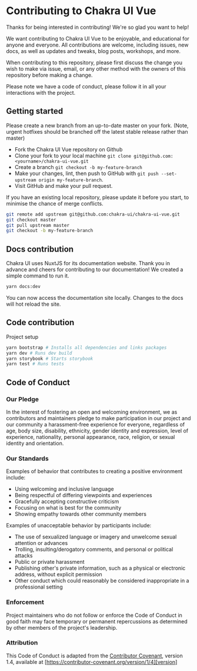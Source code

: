 
<SEO
  title="Contributing to Chakra UI Vue"
  description="Thanks for being interested in contributing! We want contributing to Chakra UI Vue to be enjoyable, and educational for anyone and everyone. All contributions are welcome, including issues, new docs as well as updates and tweaks, blog posts, workshops, and more"
/>

# Contributing to Chakra UI Vue

Thanks for being interested in contributing! We're so glad you want to help!

We want contributing to Chakra UI Vue to be enjoyable, and educational for anyone
and everyone. All contributions are welcome, including issues, new docs, as well
as updates and tweaks, blog posts, workshops, and more.

When contributing to this repository, please first discuss the change you wish
to make via issue, email, or any other method with the owners of this repository
before making a change.

Please note we have a code of conduct, please follow it in all your interactions
with the project.

## Getting started

Please create a new branch from an up-to-date master on your fork. (Note, urgent
hotfixes should be branched off the latest stable release rather than master)

- Fork the Chakra UI Vue repository on Github
- Clone your fork to your local machine
  `git clone git@github.com:<yourname>/chakra-ui-vue.git`
- Create a branch `git checkout -b my-feature-branch`
- Make your changes, lint, then push to GitHub with
  `git push --set-upstream origin my-feature-branch`.
- Visit GitHub and make your pull request.

If you have an existing local repository, please update it before you start, to
minimise the chance of merge conflicts.

```sh
git remote add upstream git@github.com:chakra-ui/chakra-ui-vue.git
git checkout master
git pull upstream master
git checkout -b my-feature-branch
```

## Docs contribution

Chakra UI uses NuxtJS for its documentation website. Thank you in advance and
cheers for contributing to our documentation! We created a simple command to run
it.

```sh
yarn docs:dev
```

You can now access the documentation site locally. Changes to the docs will hot
reload the site.

## Code contribution

Project setup

```sh
yarn bootstrap # Installs all dependencies and links packages
yarn dev # Runs dev build
yarn storybook # Starts storybook
yarn test # Runs tests
```

## Code of Conduct

### Our Pledge

In the interest of fostering an open and welcoming environment, we as
contributors and maintainers pledge to make participation in our project and
our community a harassment-free experience for everyone, regardless of age, body
size, disability, ethnicity, gender identity and expression, level of
experience, nationality, personal appearance, race, religion, or sexual identity
and orientation.

### Our Standards

Examples of behavior that contributes to creating a positive environment
include:

- Using welcoming and inclusive language
- Being respectful of differing viewpoints and experiences
- Gracefully accepting constructive criticism
- Focusing on what is best for the community
- Showing empathy towards other community members

Examples of unacceptable behavior by participants include:

- The use of sexualized language or imagery and unwelcome sexual attention or
  advances
- Trolling, insulting/derogatory comments, and personal or political attacks
- Public or private harassment
- Publishing other's private information, such as a physical or electronic
  address, without explicit permission
- Other conduct which could reasonably be considered inappropriate in a
  professional setting

### Enforcement

Project maintainers who do not follow or enforce the Code of Conduct in good
faith may face temporary or permanent repercussions as determined by other
members of the project's leadership.

### Attribution

This Code of Conduct is adapted from the [Contributor Covenant][homepage],
version 1.4, available at
[https://contributor-covenant.org/version/1/4][version]

[homepage]: https://contributor-covenant.org
[version]: https://contributor-covenant.org/version/1/4/
